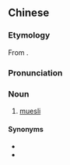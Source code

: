 ==Chinese==
{{zh-forms|gloss=-}}

===Etymology===
From {{etyl|en|zh}} {{m|en|muesli}}.

===Pronunciation===
{{zh-pron
|m=mùsīlǐ
|cat=n
}}

===Noun===
{{zh-noun}}

# [[muesli]] {{gloss|breakfast dish}}

====Synonyms====
* {{zh-l|瑞士麥片}}
* {{zh-l|什錦早餐}}

{{zh-cat|Breakfast cereals}}